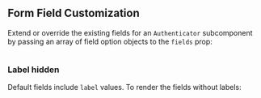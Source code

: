 ## Form Field Customization

Extend or override the existing fields for an `Authenticator` subcomponent by passing an array of field option objects to the `fields` prop:

```jsx expoSnack file=../../../../../../../../examples/react-native/src/features/Authenticator/Fields/Example.tsx

```

### Label hidden

Default fields include `label` values. To render the fields without labels:

```jsx expoSnack file=../../../../../../../../examples/react-native/src/features/Authenticator/LabelHidden/Example.tsx

```
